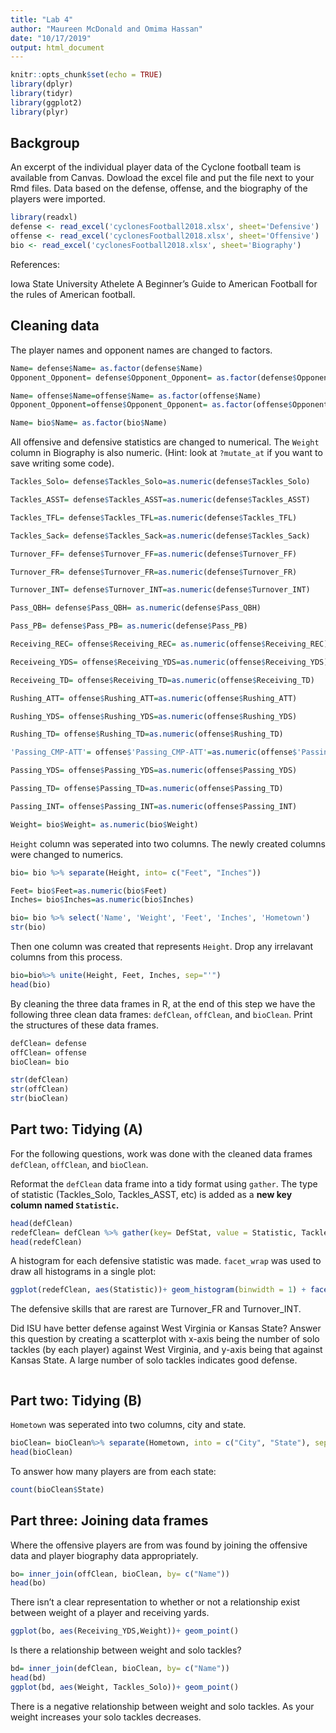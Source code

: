 ```yaml
---
title: "Lab 4"
author: "Maureen McDonald and Omima Hassan"
date: "10/17/2019"
output: html_document
---
```


```r
knitr::opts_chunk$set(echo = TRUE)
library(dplyr)
library(tidyr)
library(ggplot2)
library(plyr)
```

## Backgroup

An excerpt of the individual player data of the Cyclone football team is available from Canvas. Dowload the excel file and put the file next to your Rmd files. Data based on the defense, offense, and the biography of the players were imported.
```r
library(readxl)
defense <- read_excel('cyclonesFootball2018.xlsx', sheet='Defensive')
offense <- read_excel('cyclonesFootball2018.xlsx', sheet='Offensive')
bio <- read_excel('cyclonesFootball2018.xlsx', sheet='Biography')
```

References:

Iowa State University Athelete
A Beginner’s Guide to American Football for the rules of American football.

## Cleaning data

The player names and opponent names are changed to factors.
```r
Name= defense$Name= as.factor(defense$Name)
Opponent_Opponent= defense$Opponent_Opponent= as.factor(defense$Opponent_Opponent)

Name= offense$Name=offense$Name= as.factor(offense$Name)
Opponent_Opponent=offense$Opponent_Opponent= as.factor(offense$Opponent_Opponent)

Name= bio$Name= as.factor(bio$Name)
```

All offensive and defensive statistics are changed to numerical. The `Weight` column in Biography is also numeric. (Hint: look at `?mutate_at` if you want to save writing some code).

```r
Tackles_Solo= defense$Tackles_Solo=as.numeric(defense$Tackles_Solo)

Tackles_ASST= defense$Tackles_ASST=as.numeric(defense$Tackles_ASST)

Tackles_TFL= defense$Tackles_TFL=as.numeric(defense$Tackles_TFL)

Tackles_Sack= defense$Tackles_Sack=as.numeric(defense$Tackles_Sack)

Turnover_FF= defense$Turnover_FF=as.numeric(defense$Turnover_FF)

Turnover_FR= defense$Turnover_FR=as.numeric(defense$Turnover_FR)

Turnover_INT= defense$Turnover_INT=as.numeric(defense$Turnover_INT)

Pass_QBH= defense$Pass_QBH= as.numeric(defense$Pass_QBH)

Pass_PB= defense$Pass_PB= as.numeric(defense$Pass_PB)

Receiving_REC= offense$Receiving_REC= as.numeric(offense$Receiving_REC)

Receiveing_YDS= offense$Receiving_YDS=as.numeric(offense$Receiving_YDS)

Receiveing_TD= offense$Receiving_TD=as.numeric(offense$Receiving_TD)

Rushing_ATT= offense$Rushing_ATT=as.numeric(offense$Rushing_ATT)

Rushing_YDS= offense$Rushing_YDS=as.numeric(offense$Rushing_YDS)

Rushing_TD= offense$Rushing_TD=as.numeric(offense$Rushing_TD)

'Passing_CMP-ATT'= offense$'Passing_CMP-ATT'=as.numeric(offense$'Passing_CMP-ATT')

Passing_YDS= offense$Passing_YDS=as.numeric(offense$Passing_YDS)

Passing_TD= offense$Passing_TD=as.numeric(offense$Passing_TD)

Passing_INT= offense$Passing_INT=as.numeric(offense$Passing_INT)

Weight= bio$Weight= as.numeric(bio$Weight)
```

`Height` column was seperated into two columns. The newly created columns were changed to numerics.

```r
bio= bio %>% separate(Height, into= c("Feet", "Inches"))

Feet= bio$Feet=as.numeric(bio$Feet)
Inches= bio$Inches=as.numeric(bio$Inches)

bio= bio %>% select('Name', 'Weight', 'Feet', 'Inches', 'Hometown')
str(bio)
```

Then one column was created that represents `Height`. Drop any irrelavant columns from this process.
```r
bio=bio%>% unite(Height, Feet, Inches, sep="'")
head(bio)
```

By cleaning the three data frames in R, at the end of this step we have the following three clean data frames: `defClean`, `offClean`, and `bioClean`. Print the structures of these data frames.
```r
defClean= defense
offClean= offense
bioClean= bio

str(defClean)
str(offClean)
str(bioClean)
```

## Part two: Tidying (A)
For the following questions, work was done with the cleaned data frames `defClean`, `offClean`, and `bioClean`.

Reformat the `defClean` data frame into a tidy format using `gather`. The type of statistic (Tackles_Solo, Tackles_ASST, etc) is added as a **new key column named `Statistic`.** 
```r
head(defClean)
redefClean= defClean %>% gather(key= DefStat, value = Statistic, Tackles_Solo:Pass_PB)
head(redefClean)
```

A histogram for each defensive statistic was made. `facet_wrap` was used to draw all histograms in a single plot:

```r
ggplot(redefClean, aes(Statistic))+ geom_histogram(binwidth = 1) + facet_wrap(~DefStat)

```

The defensive skills that are rarest are Turnover_FR and Turnover_INT.

Did ISU have better defense against West Virginia or Kansas State? Answer this question by creating a scatterplot with x-axis being the number of solo tackles (by each player) against West Virginia, and y-axis being that against Kansas State. A large number of solo tackles indicates good defense.

```r

```


## Part two: Tidying  (B)

`Hometown` was seperated into two columns, city and state.
```r
bioClean= bioClean%>% separate(Hometown, into = c("City", "State"), sep = ",")
head(bioClean)
```

To answer how many players are from each state:
```r
count(bioClean$State)
```

## Part three: Joining data frames

Where the offensive players are from was found by joining the offensive data and player biography data appropriately.

```r
bo= inner_join(offClean, bioClean, by= c("Name"))
head(bo)
```


There isn't a clear representation to whether or not a relationship exist between weight of a player and receiving yards.
```r
ggplot(bo, aes(Receiving_YDS,Weight))+ geom_point()
```

Is there a relationship between weight and solo tackles?
```r
bd= inner_join(defClean, bioClean, by= c("Name"))
head(bd)
ggplot(bd, aes(Weight, Tackles_Solo))+ geom_point()
```

There is a negative relationship between weight and solo tackles. As your weight increases your solo tackles decreases.










